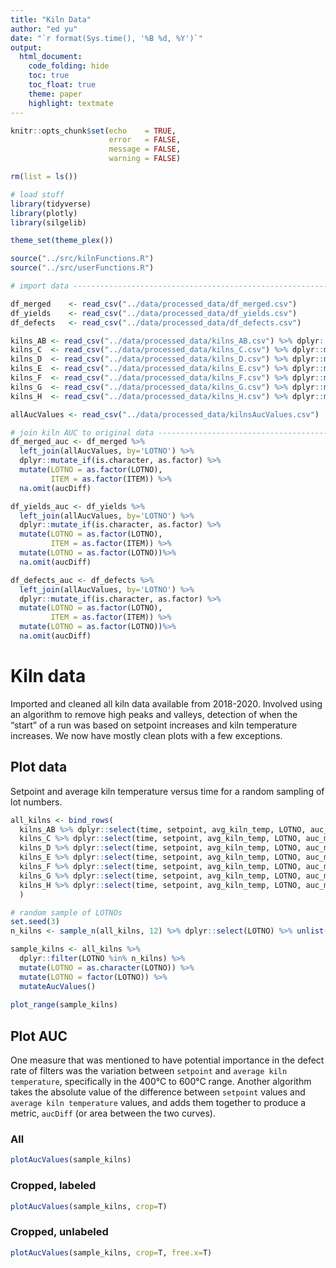 ```yaml
---
title: "Kiln Data"
author: "ed yu"
date: "`r format(Sys.time(), '%B %d, %Y')`"
output: 
  html_document:
    code_folding: hide
    toc: true
    toc_float: true
    theme: paper
    highlight: textmate
---
```


```r
knitr::opts_chunk$set(echo    = TRUE,
                      error   = FALSE,
                      message = FALSE,
                      warning = FALSE)

rm(list = ls())

# load stuff
library(tidyverse)
library(plotly)
library(silgelib)

theme_set(theme_plex())

source("../src/kilnFunctions.R")
source("../src/userFunctions.R")

# import data -------------------------------------------------------------

df_merged    <- read_csv("../data/processed_data/df_merged.csv")
df_yields    <- read_csv("../data/processed_data/df_yields.csv")
df_defects   <- read_csv("../data/processed_data/df_defects.csv")

kilns_AB <- read_csv("../data/processed_data/kilns_AB.csv") %>% dplyr::mutate_if(is.character,as.factor)
kilns_C  <- read_csv("../data/processed_data/kilns_C.csv") %>% dplyr::mutate_if(is.character,as.factor)
kilns_D  <- read_csv("../data/processed_data/kilns_D.csv") %>% dplyr::mutate_if(is.character,as.factor)
kilns_E  <- read_csv("../data/processed_data/kilns_E.csv") %>% dplyr::mutate_if(is.character,as.factor)
kilns_F  <- read_csv("../data/processed_data/kilns_F.csv") %>% dplyr::mutate_if(is.character,as.factor)
kilns_G  <- read_csv("../data/processed_data/kilns_G.csv") %>% dplyr::mutate_if(is.character,as.factor)
kilns_H  <- read_csv("../data/processed_data/kilns_H.csv") %>% dplyr::mutate_if(is.character,as.factor)

allAucValues <- read_csv("../data/processed_data/kilnsAucValues.csv")

# join kiln AUC to original data ------------------------------------------
df_merged_auc <- df_merged %>% 
  left_join(allAucValues, by='LOTNO') %>% 
  dplyr::mutate_if(is.character, as.factor) %>% 
  mutate(LOTNO = as.factor(LOTNO),
         ITEM = as.factor(ITEM)) %>% 
  na.omit(aucDiff)

df_yields_auc <- df_yields %>% 
  left_join(allAucValues, by='LOTNO') %>% 
  dplyr::mutate_if(is.character, as.factor) %>% 
  mutate(LOTNO = as.factor(LOTNO),
         ITEM = as.factor(ITEM)) %>% 
  mutate(LOTNO = as.factor(LOTNO))%>% 
  na.omit(aucDiff)

df_defects_auc <- df_defects %>% 
  left_join(allAucValues, by='LOTNO') %>% 
  dplyr::mutate_if(is.character, as.factor) %>% 
  mutate(LOTNO = as.factor(LOTNO),
         ITEM = as.factor(ITEM)) %>% 
  mutate(LOTNO = as.factor(LOTNO))%>% 
  na.omit(aucDiff)
```

# Kiln data 

Imported and cleaned all kiln data available from 2018-2020. Involved using an algorithm to remove high peaks and valleys, detection of when the "start" of a run was based on setpoint increases and kiln temperature increases. We now have mostly clean plots with a few exceptions.  

## Plot data

Setpoint and average kiln temperature versus time for a random sampling of lot numbers.  

```r
all_kilns <- bind_rows(
  kilns_AB %>% dplyr::select(time, setpoint, avg_kiln_temp, LOTNO, auc_min, auc_max),
  kilns_C %>% dplyr::select(time, setpoint, avg_kiln_temp, LOTNO, auc_min, auc_max),
  kilns_D %>% dplyr::select(time, setpoint, avg_kiln_temp, LOTNO, auc_min, auc_max),
  kilns_E %>% dplyr::select(time, setpoint, avg_kiln_temp, LOTNO, auc_min, auc_max),
  kilns_F %>% dplyr::select(time, setpoint, avg_kiln_temp, LOTNO, auc_min, auc_max),
  kilns_G %>% dplyr::select(time, setpoint, avg_kiln_temp, LOTNO, auc_min, auc_max),
  kilns_H %>% dplyr::select(time, setpoint, avg_kiln_temp, LOTNO, auc_min, auc_max)
  )

# random sample of LOTNOs
set.seed(3)
n_kilns <- sample_n(all_kilns, 12) %>% dplyr::select(LOTNO) %>% unlist()

sample_kilns <- all_kilns %>% 
  dplyr::filter(LOTNO %in% n_kilns) %>% 
  mutate(LOTNO = as.character(LOTNO)) %>% 
  mutate(LOTNO = factor(LOTNO)) %>% 
  mutateAucValues()
  
plot_range(sample_kilns)
```

## Plot AUC {.tabset}

One measure that was mentioned to have potential importance in the defect rate of filters was the variation between `setpoint` and `average kiln temperature`, specifically in the 400°C to 600°C range. Another algorithm takes the absolute value of the difference between `setpoint` values and `average kiln temperature` values, and adds them together to produce a metric, `aucDiff` (or area between the two curves).  

### All

```r
plotAucValues(sample_kilns)
```

### Cropped, labeled

```r
plotAucValues(sample_kilns, crop=T)
```

### Cropped, unlabeled

```r
plotAucValues(sample_kilns, crop=T, free.x=T)
```

